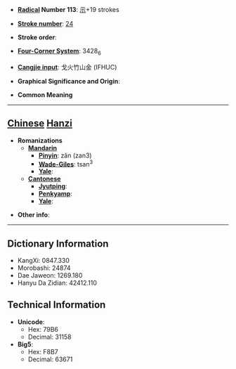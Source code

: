 * '''[[Wiktionary:Chinese radical index| Radical]] Number 113''': [[Wiktionary:Chinese radical index 示|示]]+19 strokes

* '''[[Wiktionary:Chinese total strokes index|Stroke number]]''': [[Wiktionary:Chinese total strokes index 24|24]]

* '''Stroke order''': 

* '''[[Wiktionary:Chinese four corner index|Four-Corner System]]''': 3428<sub>6</sub>

* '''[[Wiktionary:Chinese Cangjie index|Cangjie input]]''': 戈火竹山金 (IFHUC)

* '''Graphical Significance and Origin''': 

* '''Common Meaning'''

----

== [[Chinese]] [[Hanzi]] ==

* '''Romanizations'''
** '''[[Mandarin]]'''
*** '''[[Pinyin]]''': zǎn (zan3)
*** '''[[Wade-Giles]]''': tsan<sup>3</sup>
*** '''[[Yale]]''': 
** '''[[Cantonese]]'''
*** '''[[Jyutping]]''':
*** '''[[Penkyamp]]''': 
*** '''[[Yale]]''': 

* '''Other info''': 

----

== Dictionary Information ==

* KangXi: 0847.330
* Morobashi: 24874
* Dae Jaweon: 1269.180
* Hanyu Da Zidian: 42412.110

== Technical Information ==

* '''Unicode''':
** Hex: 79B6
** Decimal: 31158
* '''Big5''':
** Hex: F8B7
** Decimal: 63671
